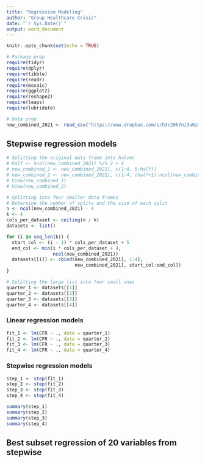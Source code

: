 ```yaml
---
title: "Regression Modeling"
author: "Group Healthcare Crisis"
date: "`r Sys.Date()`"
output: word_document
---
```


```r
knitr::opts_chunk$set(echo = TRUE)
```

```r
# Package prep
require(tidyr)
require(dplyr)
require(tibble)
require(readr)
require(mosaic)
require(ggplot2)
require(reshape2)
require(leaps)
require(lubridate)

# Data prep
new_combined_2021 <- read_csv("https://www.dropbox.com/s/h3c20k7ni3a0zm7/final-integrated-data.csv?dl=1")
```

## Stepwise regression models
```r
# Splitting the original data frame into halves
# half <- ncol(new_combined_2021) %/% 2 + 4
# new_combined_1 <- new_combined_2021[, c(1:4, 5:half)]
# new_combined_2 <- new_combined_2021[, c(1:4, (half+1):ncol(new_combined_2021))]
# View(new_combined_1)
# View(new_combined_2)

# Splitting into four smaller data frames
# Determine the number of splits and the size of each split
n <- ncol(new_combined_2021) - 4
k <- 4
cols_per_dataset <- ceiling(n / k)
datasets <- list()

for (i in seq_len(k)) {
  start_col <- (i - 1) * cols_per_dataset + 5
  end_col <- min(i * cols_per_dataset + 4, 
                 ncol(new_combined_2021))
  datasets[[i]] <- cbind(new_combined_2021[, 1:4], 
                         new_combined_2021[, start_col:end_col])
}

# Splitting the large list into four small ones
quarter_1 <- datasets[[1]]
quarter_2 <- datasets[[2]]
quarter_3 <- datasets[[3]]
quarter_4 <- datasets[[4]]
```

### Linear regression models
```r
fit_1 <- lm(CFR ~ ., data = quarter_1)
fit_2 <- lm(CFR ~ ., data = quarter_2)
fit_3 <- lm(CFR ~ ., data = quarter_3)
fit_4 <- lm(CFR ~ ., data = quarter_4)
```

### Stepwise regression models
```r
step_1 <- step(fit_1)
step_2 <- step(fit_2)
step_3 <- step(fit_3)
step_4 <- step(fit_4)

summary(step_1)
summary(step_2)
summary(step_3)
summary(step_4)
```

## Best subset regression of 20 variables from stepwise
```r

```
